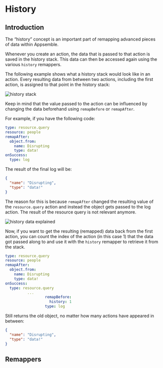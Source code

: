 
# History

## Introduction

The “history” concept is an important part of remapping advanced pieces of data within Appsemble.

Whenever you create an action, the data that is passed to that action is saved in the history stack.
This data can then be accessed again using the various `history` remappers.

The following example shows what a history stack would look like in an action. Every resulting data
from between two actions, including the first action, is assigned to that point in the history
stack:

![history stack](../../../../../../config/assets/remapper-tutorial/history-stack.jpg 'History stack visualisation')

Keep in mind that the value passed to the action can be influenced by changing the data beforehand
using `remapBefore` or `remapAfter`.

For example, if you have the following code:

```yaml
type: resource.query
resource: people
remapAfter:
  object.from:
    name: Disrupting
    type: data!
onSuccess:
  type: log
```

The result of the final log will be:

```json
{
  "name": "Disrupting",
  "type": "data!"
}
```

The reason for this is because `remapAfter` changed the resulting value of the `resource.query`
action and instead the object gets passed to the log action. The result of the resource query is not
relevant anymore.

![history data explained](../../../../../../config/assets/remapper-tutorial/history-data-assigning-explained.png 'History data explained')

Now, if you want to get the resulting (remapped) data back from the first action, you can count the
index of the action (in this case 1) that the data got passed along to and use it with the `history`
remapper to retrieve it from the stack.

```yaml
type: resource.query
resource: people
remapAfter:
  object.from:
    name: Disrupting
    type: data!
onSuccess:
  type: resource.query
          ...
                  remapBefore:
                    history: 1
                  type: log
```

Still returns the old object, no matter how many actions have appeared in between:

```json
{
  "name": "Disrupting",
  "type": "data!"
}
```

## Remappers

<RemapperPage remappers={historyRemappers} />
